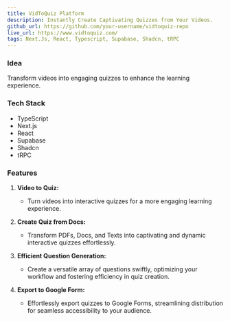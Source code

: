 ```yaml
---
title: VidToQuiz Platform
description: Instantly Create Captivating Quizzes from Your Videos.
github_url: https://github.com/your-username/vidtoquiz-repo
live_url: https://www.vidtoquiz.com/
tags: Next.Js, React, Typescript, Supabase, Shadcn, tRPC
---
```


### Idea

Transform videos into engaging quizzes to enhance the learning experience.

### Tech Stack

- TypeScript
- Next.js
- React
- Supabase
- Shadcn
- tRPC

### Features

1. **Video to Quiz:**

   - Turn videos into interactive quizzes for a more engaging learning experience.

2. **Create Quiz from Docs:**

   - Transform PDFs, Docs, and Texts into captivating and dynamic interactive quizzes effortlessly.

3. **Efficient Question Generation:**

   - Create a versatile array of questions swiftly, optimizing your workflow and fostering efficiency in quiz creation.

4. **Export to Google Form:**
   - Effortlessly export quizzes to Google Forms, streamlining distribution for seamless accessibility to your audience.
